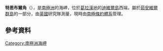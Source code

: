'''特恩布爾角'''（{{lang-en|Turnbull Point}}），是[[南極洲|南極洲]]的海岬，位於[[葛拉漢地|葛拉漢地]]的[[迪維爾島_(南極洲)|迪維爾島]]西端，屬於[[茹安維爾群島|茹安維爾群島]]的一部分，由[[英國|英國]]研究隊測量，現時由[[南極條約體系|南極條約體系]]管理。

{{coord|63|2|S|56|36|W|display=title}}

==參考資料==
{{usgs-gazetteer}}

{{DEFAULTSORT:Turnbull Point}}
[[Category:南極洲海岬|Category:南極洲海岬]]


{{JoinvilleIsland-geo-stub}}